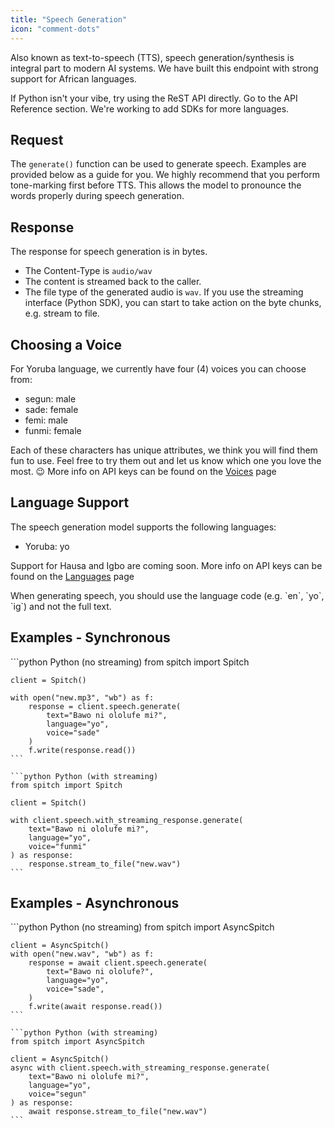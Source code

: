 ```yaml
---
title: "Speech Generation"
icon: "comment-dots"
---
```


Also known as text-to-speech (TTS), speech generation/synthesis is integral part to modern AI systems. We have built this endpoint with strong support for African languages.

<Tip>
    If Python isn't your vibe, try using the ReST API directly. Go to the API Reference section.
    We're working to add SDKs for more languages.
</Tip>

## Request
The `generate()` function can be used to generate speech. Examples are provided below as a guide for you.
<Info>
    We highly recommend that you perform tone-marking first before TTS. This allows the model to pronounce the words properly during speech generation.
</Info>

## Response
The response for speech generation is in bytes.
* The Content-Type is `audio/wav`
* The content is streamed back to the caller.
* The file type of the generated audio is `wav`.
If you use the streaming interface (Python SDK), you can start to take action on the byte chunks, e.g. stream to file.

## Choosing a Voice
For Yoruba language, we currently have four (4) voices you can choose from:
* segun: male
* sade: female
* femi: male
* funmi: female

Each of these characters has unique attributes, we think you will find them fun to use. Feel free to try them out and let us know which one you love the most. 😉
More info on API keys can be found on the [Voices](/concepts/voices) page

## Language Support
The speech generation model supports the following languages:
- Yoruba: yo

Support for Hausa and Igbo are coming soon.
More info on API keys can be found on the [Languages](/concepts/languages) page

<Note>
    When generating speech, you should use the language code (e.g. `en`, `yo`, `ig`) and not the full text.
</Note>

## Examples - Synchronous
<CodeGroup>
    ```python Python (no streaming)
    from spitch import Spitch

    client = Spitch()

    with open("new.mp3", "wb") as f:
        response = client.speech.generate(
            text="Bawo ni ololufe mi?",
            language="yo",
            voice="sade"
        )
        f.write(response.read())
    ```

    ```python Python (with streaming)
    from spitch import Spitch

    client = Spitch()

    with client.speech.with_streaming_response.generate(
        text="Bawo ni ololufe mi?",
        language="yo",
        voice="funmi"
    ) as response:
        response.stream_to_file("new.wav")
    ```
</CodeGroup>


## Examples - Asynchronous
<CodeGroup>
    ```python Python (no streaming)
    from spitch import AsyncSpitch

    client = AsyncSpitch()
    with open("new.wav", "wb") as f:
        response = await client.speech.generate(
            text="Bawo ni ololufe?",
            language="yo",
            voice="sade",
        )
        f.write(await response.read())
    ```

    ```python Python (with streaming)
    from spitch import AsyncSpitch

    client = AsyncSpitch()
    async with client.speech.with_streaming_response.generate(
        text="Bawo ni ololufe mi?",
        language="yo",
        voice="segun"
    ) as response:
        await response.stream_to_file("new.wav")
    ```
</CodeGroup>
